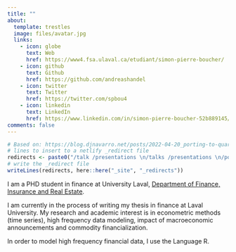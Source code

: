 ```yaml
---
title: ""
about:
  template: trestles
  image: files/avatar.jpg
  links:
    - icon: globe
      text: Web
      href: https://www4.fsa.ulaval.ca/etudiant/simon-pierre-boucher/
    - icon: github
      text: Github
      href: https://github.com/andreashandel
    - icon: twitter
      text: Twitter
      href: https://twitter.com/spbou4
    - icon: linkedin
      text: LinkedIn
      href: https://www.linkedin.com/in/simon-pierre-boucher-52b889145/
comments: false
---
```


```r
# Based on: https://blog.djnavarro.net/posts/2022-04-20_porting-to-quarto/#netlify-redirects
# lines to insert to a netlify _redirect file
redirects <- paste0("/talk /presentations \n/talks /presentations \n/post /posts")
# write the _redirect file
writeLines(redirects, here::here("_site", "_redirects"))

```


I am a PHD student in finance at University Laval, [Department of Finance, Insurance and Real Estate](https://www4.fsa.ulaval.ca/etudiant/simon-pierre-boucher/).

I am currently in the process of writing my thesis in finance at Laval University. My research and academic interest is in econometric methods (time series), high frequency data modeling, impact of macroeconomic announcements and commodity financialization.

In order to model high frequency financial data, I use the Language R.


<!-- I send out a monthly (or less frequent) newsletter with updates and musings on my various projects. If interested, [you can subscribe here.](subscribe.html) -->
